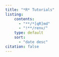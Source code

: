 ```yaml
---
title: "*R* Tutorials"
listing:
    contents:
      - "**/*[qR]md"
      - "!**/renv/"
    type: default
    sort: 
      - "date desc"
citation: false    
---
```

